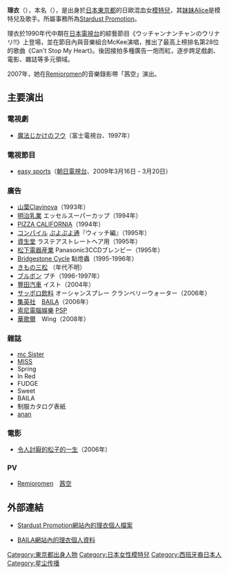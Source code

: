 '''理衣'''（{{bd|1980年|8月14日|catIdx=Rie}}），本名'''{{lang|ja|高山理衣}}'''（{{lang|ja|たかやま りえ}}），是出身於[[日本|日本]][[東京都|東京都]]的日歐混血女[[模特兒|模特兒]]，其[[妹妹|妹妹]][[Alice_(模特兒)|Alice]]是模特兒及歌手。所屬事務所為[[Stardust_Promotion|Stardust Promotion]]。

理衣於1990年代中期在[[日本電視台|日本電視台]]的綜藝節目《ウッチャンナンチャンのウリナリ!!》上登場，並在節目內與音樂組合McKee演唱，推出了最高上榜排名第28位的歌曲《Can't Stop My Heart》。後因接拍多種廣告一炮而紅，逐步跨足戲劇、電影、雜誌等多元領域。

2007年，她在[[Remioromen|Remioromen]]的音樂錄影帶「茜空」演出。

==主要演出==
===電視劇===
*[[木曜の怪談|魔法じかけのフウ]]（富士電視台、1997年）

===電視節目===
*[[easy_sports|easy sports]]（[[朝日電視台|朝日電視台]]、2009年3月16日 - 3月20日）

===廣告===
*[[山葉株式會社|山葉]]Clavinova（1993年）
*[[明治乳業|明治乳業]] エッセルスーパーカップ（1994年）
*[[PIZZA_CALIFORNIA|PIZZA CALIFORNIA]]（1994年）
*[[コンパイル|コンパイル]] [[ぷよぷよ通|ぷよぷよ通]]『ウィッチ編』（1995年）
*[[資生堂|資生堂]] ラステアストレートヘア用（1995年）
*[[松下電器|松下電器産業]] Panasonic3CCDブレンビー（1995年）
*[[Bridgestone_Cycle|Bridgestone Cycle]] 點燈蟲（1995-1996年）
*[[きもの三松|きもの三松]] （年代不明）
*[[ブルボン|ブルボン]] プチ（1996-1997年）
*[[豐田汽車|豐田汽車]] イスト（2004年）
*[[サッポロ飲料|サッポロ飲料]] オーシャンスプレー クランベリーウォーター（2006年）
*[[集英社|集英社]]　[[BAILA|BAILA]]（2006年）
*[[索尼電腦娛樂|索尼電腦娛樂]] [[PlayStation_Portable|PSP]]
*[[華歌爾|華歌爾]]　Wing（2008年）

===雜誌===
*[[mc_Sister|mc Sister]]
*[[MISS|MISS]]
*Spring
*In Red
*FUDGE
*Sweet
*BAILA
*制服カタログ表紙
*[[anan|anan]]

===電影===
*[[令人討厭的松子的一生_(電影)|令人討厭的松子的一生]]（2006年）

===PV===
*[[Remioromen|Remioromen]]　[[茜空|茜空]]

==外部連結==
*{{ja}} [http://www.stardust.co.jp/talent/292.html Stardust Promotion網站內的理衣個人檔案] {{Wayback|url=http://www.stardust.co.jp/talent/292.html |date=20080615144320 }}
*{{ja}} [https://web.archive.org/web/20111014213241/http://www.s-woman.net/baila/modelsprofile/rie.html BAILA網站內的理衣個人資料]

{{Stardust Promotion}}
{{DEFAULTSORT:Rie}}
[[Category:東京都出身人物|Category:東京都出身人物]]
[[Category:日本女性模特兒|Category:日本女性模特兒]]
[[Category:西班牙裔日本人|Category:西班牙裔日本人]]
[[Category:星尘传播|Category:星尘传播]]

{{Japan-bio-stub}}
{{Fashion-stub}}